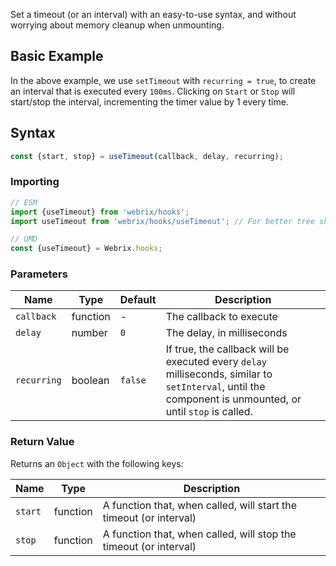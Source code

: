 
Set a timeout (or an interval) with an easy-to-use syntax, and without worrying about memory cleanup when unmounting.

## Basic Example

<Example file='docs/hooks/usetimeout/BasicExample' height={150}/>

In the above example, we use `setTimeout` with `recurring = true`, to create an interval
that is executed every `100ms`. Clicking on `Start` or `Stop` will start/stop the interval, incrementing
the timer value by 1 every time.

## Syntax

```js
const {start, stop} = useTimeout(callback, delay, recurring);
```

### Importing

```jsx
// ESM
import {useTimeout} from 'webrix/hooks';
import useTimeout from 'webrix/hooks/useTimeout'; // For better tree shaking

// UMD
const {useTimeout} = Webrix.hooks;
```

### Parameters

Name|Type|Default|Description
---|---|---|---
`callback`|function|-|The callback to execute
`delay`|number|`0`|The delay, in milliseconds
`recurring`|boolean|`false`|If true, the callback will be executed every `delay` milliseconds, similar to `setInterval`, until the component is unmounted, or until `stop` is called.

### Return Value

Returns an `Object` with the following keys:

Name|Type|Description
---|---|---
`start`|function|A function that, when called, will start the timeout (or interval)
`stop`|function|A function that, when called, will stop the timeout (or interval)
